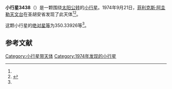 {{Infobox planet
| bgcolour = #FFFFC0
| name = 3438 Inarradas
| symbol = 
| image = 
| caption = 
| discovery = yes
| discovery_ref = 
| discoverer = [[菲利克斯·阿圭勒天文台|菲利克斯·阿圭勒天文台]]
| discovery_site = [[圣胡安省|圣胡安省]] 
| discovered = 1974年9月21日
| designations = yes
| mp_name = 
| named_after = 
| alt_names = 1974 SD5/ 1942 RD / 1969 TC4
| mp_category = [[主带小行星|主带小行星]]
| orbit_ref = <ref name="a">[http://ssd.jpl.nasa.gov/sbdb.cgi?sstr=3438 3438 Inarradas] {{Wayback|url=http://ssd.jpl.nasa.gov/sbdb.cgi?sstr=3438 |date=20200917220053 }}，小行星數據庫瀏覽器（JPL Small-Body Database Browser）－[[美国国家航空航天局|美国国家航空航天局]]喷气推进实验室</ref>
| epoch = 2456400.5 (2013年4月18日更新)
| aphelion = {{convert|3.6617139|AU|km|3|abbr=on|lk=out}}
| perihelion = {{convert|2.4432971|AU|km|3|abbr=on}}
| semimajor = {{convert|3.0525055|AU|km|3|abbr=on}}
| eccentricity = 0.1995765
| period = 1947.973839 [[日|日]]<br />5.33[[儒略年|儒略年]]
| avg_speed = 
| inclination = 15.27443
| asc_node = 2.54171
| mean_anomaly = 
| arg_peri = 350.33926
| satellites = 
| physical_characteristics = yes
| dimensions = 
| mass = 
| density = 
| surface_grav = 
| escape_velocity = 
| sidereal_day = 
| axial_tilt = 
| pole_ecliptic_lat = 
| pole_ecliptic_lon = 
| albedo = 
| temperatures= 
| temp_name1 = 
| mean_temp_1 = 
| max_temp_1 = 
| temp_name2 = 
| max_temp_2 = 
| spectral_type = 
| abs_magnitude = 350.33926
}}

'''小行星3438'''（{{lang-en|3438 Inarradas}}）是一颗围绕[[太阳|太阳]][[公转|公转]]的[[小行星|小行星]]。1974年9月21日，[[菲利克斯·阿圭勒天文台|菲利克斯·阿圭勒天文台]]在圣胡安省发现了此天体<ref name="a" /><ref>{{cite news|title=小行星列表|url=http://cfa-www.harvard.edu/iau/lists/NumberedMPs.txt|accessdate=2013-07-08|newspaper=哈佛大学|archive-date=2008-05-17|archive-url=https://web.archive.org/web/20080517010638/http://cfa-www.harvard.edu/iau/lists/NumberedMPs.txt|dead-url=no}}</ref>。

这颗小行星的[[绝对星等|绝对星等]]为350.33926等<ref name="a" />。

==参考文献==
{{reflist}}
{{Minor Planet Number|[[小行星3437|小行星3437]]|[[小行星3439|小行星3439]]}}

{{小天体}}

[[Category:小行星带天体|Category:小行星带天体]]
[[Category:1974年发现的小行星|Category:1974年发现的小行星]]

{{asteroid-stub}}